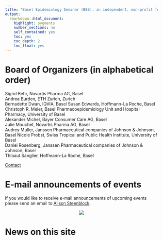 ---
title: "Basel Epidemiology Seminar (BES), an independent, non-profit forum for discussion between epidemiologists"
output: 
  rmarkdown::html_document:
    highlight: pygments
    number_sections: no
    self_contained: yes
    toc: yes
    toc_depth: 2
    toc_float: yes
---

# Board of Organizers (in alphabetical order)

Sigrid Behr, Novartis Pharma AG, Basel  
Andrea Burden, ETH Zurich, Zurich  
Bernadette Dwan, IQVIA, Basel
Susan Edwards, Hoffmann-La Roche, Basel 
Christoph R. Meier, Basel Pharmacoepidemiology Unit and Hospital Pharmacy, University of Basel  
Alexander Michel, Bayer Consumer Care AG, Basel  
Julie Mouchet, Novartis Pharma AG, Basel  
Audrey Muller, Janssen Pharmaceutical companies of Johnson & Johnson, Basel 
Nicole Probst, Swiss Tropical and Public Health Institute, University of Basel  
Daniel Rosenberg, Janssen Pharmaceutical companies of Johnson & Johnson, Basel  
Thibaut Sanglier, Hoffmann-La Roche, Basel  
 

[Contact](mailto:sigrid.behr@novartis.com)

# E-mail announcements of events

If you would like to receive e-mail announcements of upcoming events please send an email to [Alison Steenblock](mailto:asteenbl@its.jnj.com).

<center>![](BES_Theme.jpg)</center>


# News on this site








